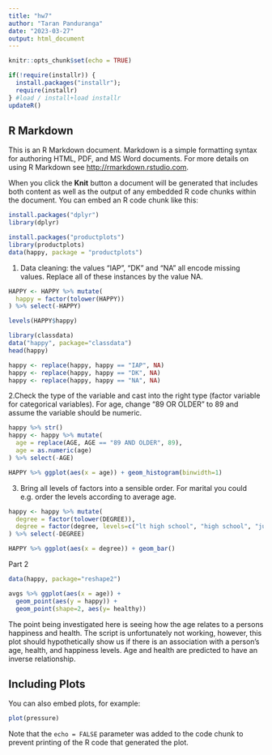 ---
title: "hw7"
author: "Taran Panduranga"
date: "2023-03-27"
output: html_document
---

```{r setup, include=FALSE}
knitr::opts_chunk$set(echo = TRUE)

if(!require(installr)) {
  install.packages("installr"); 
  require(installr)
} #load / install+load installr
updateR()
```

## R Markdown

This is an R Markdown document. Markdown is a simple formatting syntax for authoring HTML, PDF, and MS Word documents. For more details on using R Markdown see <http://rmarkdown.rstudio.com>.

When you click the **Knit** button a document will be generated that includes both content as well as the output of any embedded R code chunks within the document. You can embed an R code chunk like this:

```{r}
install.packages("dplyr")
library(dplyr)
```

```{r cars}

install.packages("productplots")
library(productplots)
data(happy, package = "productplots")
```
1. Data cleaning: the values “IAP”, “DK” and “NA” all encode missing values. Replace all of these instances by the value NA.
```{r}
HAPPY <- HAPPY %>% mutate(
  happy = factor(tolower(HAPPY))
) %>% select(-HAPPY)

levels(HAPPY$happy)
```
```{r}
library(classdata)
data("happy", package="classdata")
head(happy)
```

```{r}
happy <- replace(happy, happy == "IAP", NA)
happy <- replace(happy, happy == "DK", NA)
happy <- replace(happy, happy == "NA", NA)
```
2.Check the type of the variable and cast into the right type (factor variable for categorical variables). For age, change “89 OR OLDER” to 89 and assume the variable should be numeric.
```{r}
happy %>% str()
happy <- happy %>% mutate(
  age = replace(AGE, AGE == "89 AND OLDER", 89),
  age = as.numeric(age)
) %>% select(-AGE)

HAPPY %>% ggplot(aes(x = age)) + geom_histogram(binwidth=1)
```
3. Bring all levels of factors into a sensible order. For marital you could e.g. order the levels according to average age.
```{r}
happy <- happy %>% mutate(
  degree = factor(tolower(DEGREE)),
  degree = factor(degree, levels=c("lt high school", "high school", "junior college", "bachelor", "graduate school"))
) %>% select(-DEGREE)

HAPPY %>% ggplot(aes(x = degree)) + geom_bar()
```
Part 2
```{r}
data(happy, package="reshape2")
```

```{r}

avgs %>% ggplot(aes(x = age)) + 
  geom_point(aes(y = happy)) +
  geom_point(shape=2, aes(y= healthy))


```
The point being investigated here is seeing how the age relates to a persons happiness and health. The script is unfortunately not working, however, this plot should hypothetically show us if there is an association with a person's age, health, and happiness levels. Age and health are predicted to have an inverse relationship.

## Including Plots

You can also embed plots, for example:

```{r pressure, echo=FALSE}
plot(pressure)
```

Note that the `echo = FALSE` parameter was added to the code chunk to prevent printing of the R code that generated the plot.
